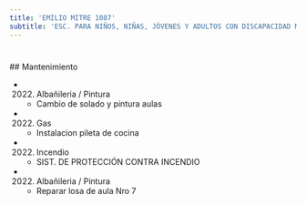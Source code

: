 ```yaml
---
title: 'EMILIO MITRE 1087'
subtitle: 'ESC. PARA NIÑOS, NIÑAS, JÓVENES Y ADULTOS CON DISCAPACIDAD MENTAL Y FORMACIÓN INTEGRAL N° 01 ALFONSINA STORNI'
---
```


#


 ## Mantenimiento

*  (2022) Albañileria / Pintura 
    + Cambio de solado y pintura aulas

*  (2022) Gas 
    + Instalacion pileta de cocina

*  (2022) Incendio 
    + SIST. DE PROTECCIÓN CONTRA INCENDIO

*  (2022) Albañileria / Pintura 
    + Reparar losa de aula Nro 7



